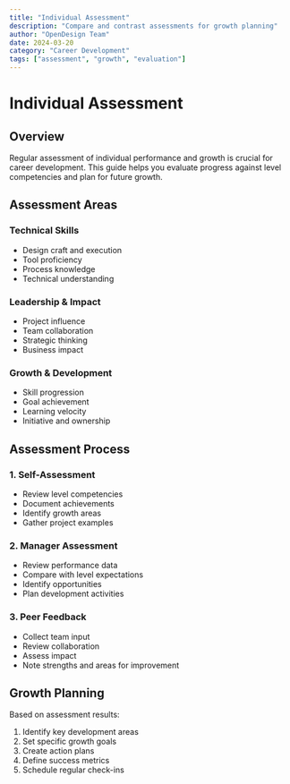 ```yaml
---
title: "Individual Assessment"
description: "Compare and contrast assessments for growth planning"
author: "OpenDesign Team"
date: 2024-03-20
category: "Career Development"
tags: ["assessment", "growth", "evaluation"]
---
```


# Individual Assessment

## Overview

Regular assessment of individual performance and growth is crucial for career development. This guide helps you evaluate progress against level competencies and plan for future growth.

## Assessment Areas

### Technical Skills
- Design craft and execution
- Tool proficiency
- Process knowledge
- Technical understanding

### Leadership & Impact
- Project influence
- Team collaboration
- Strategic thinking
- Business impact

### Growth & Development
- Skill progression
- Goal achievement
- Learning velocity
- Initiative and ownership

## Assessment Process

### 1. Self-Assessment
- Review level competencies
- Document achievements
- Identify growth areas
- Gather project examples

### 2. Manager Assessment
- Review performance data
- Compare with level expectations
- Identify opportunities
- Plan development activities

### 3. Peer Feedback
- Collect team input
- Review collaboration
- Assess impact
- Note strengths and areas for improvement

## Growth Planning

Based on assessment results:
1. Identify key development areas
2. Set specific growth goals
3. Create action plans
4. Define success metrics
5. Schedule regular check-ins